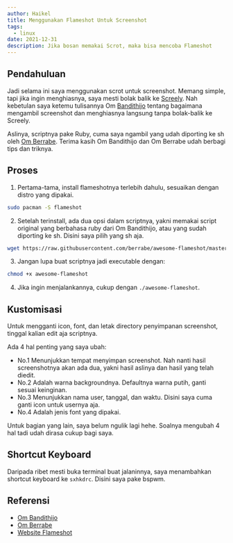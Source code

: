```yaml
---
author: Haikel
title: Menggunakan Flameshot Untuk Screenshot
tags:
  - linux
date: 2021-12-31
description: Jika bosan memakai Scrot, maka bisa mencoba Flameshot
---
```


## Pendahuluan

Jadi selama ini saya menggunakan scrot untuk screenshot. Memang simple, tapi jika ingin menghiasnya, saya mesti bolak balik ke [Screely](https://screely.com). Nah kebetulan saya ketemu tulisannya Om [Bandithijo](https://bandithijo.github.io) tentang bagaimana mengambil screenshot dan menghiasnya langsung tanpa bolak-balik ke Screely.

Aslinya, scriptnya pake Ruby, cuma saya ngambil yang udah diporting ke sh oleh [Om Berrabe](https://github.com/berabee). Terima kasih Om Bandithijo dan Om Berrabe udah berbagi tips dan triknya.

## Proses

1. Pertama-tama, install flameshotnya terlebih dahulu, sesuaikan dengan distro yang dipakai.

```sh
sudo pacman -S flameshot
```

2. Setelah terinstall, ada dua opsi dalam scriptnya, yakni memakai script original yang berbahasa ruby dari Om Bandithijo, atau yang sudah diporting ke sh. Disini saya pilih yang sh aja.

```sh
wget https://raw.githubusercontent.com/berrabe/awesome-flameshot/master/awesome-flameshot
```

3. Jangan lupa buat scriptnya jadi executable dengan:

```sh
chmod +x awesome-flameshot
```

4. Jika ingin menjalankannya, cukup dengan `./awesome-flameshot`.

## Kustomisasi

Untuk mengganti icon, font, dan letak directory penyimpanan screenshot, tinggal kalian edit aja scriptnya.

<LightboxImage src="https://ik.imagekit.io/haikelz/blog/flameshot/flameshot.png?updatedAt=1720371000502" alt="Flameshot" />

Ada 4 hal penting yang saya ubah:

- No.1 Menunjukkan tempat menyimpan screenshot. Nah nanti hasil screenshotnya akan ada dua, yakni hasil aslinya dan hasil yang telah diedit.
- No.2 Adalah warna backgroundnya. Defaultnya warna putih, ganti sesuai keinginan.
- No.3 Menunjukkan nama user, tanggal, dan waktu. Disini saya cuma ganti icon untuk usernya aja.
- No.4 Adalah jenis font yang dipakai.

Untuk bagian yang lain, saya belum ngulik lagi hehe. Soalnya mengubah 4 hal tadi udah dirasa cukup bagi saya.

## Shortcut Keyboard

Daripada ribet mesti buka terminal buat jalaninnya, saya menambahkan shortcut keyboard ke `sxhkdrc`. Disini saya pake bspwm.

<LightboxImage
  src="https://ik.imagekit.io/haikelz/blog/flameshot/sxhkdrc.png?updatedAt=1720371168108"
  alt="sxhkdrc"
/>

## Referensi

- [Om Bandithijo](https://bandithijo.github.io/https://ik.imagekit.io/haikelz/blog/memodifikasi-screenshot-dari-flameshot-dengan-imagemagick)
- [Om Berrabe](https://github.com/berrabe/awesome-flameshot)
- [Website Flameshot](https://flameshot.org/)
